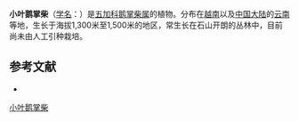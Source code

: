{{Speciesbox
| name = 小叶鹅掌柴
| status = 
| status_system = 
| image = 
| genus = Schefflera
| species = parvifoliolata
| authority = Tseng et Hoo
}}

'''小叶鹅掌柴'''（[[学名|学名]]：{{lang|la|''Schefflera parvifoliolata''}}）是[[五加科|五加科]][[鹅掌柴属|鹅掌柴属]]的植物。分布在[[越南|越南]]以及[[中国大陆|中国大陆]]的[[云南|云南]]等地，生长于海拔1,300米至1,500米的地区，常生长在石山开朗的丛林中，目前尚未由人工引种栽培。

== 参考文献 ==
<div class="references-small">
* {{cite web| url =http://www.bioinfo.cn/db05/KmzwSpecies.php?action=view&id=1550| title =小叶鹅掌柴| work =《中国高等植物数据库全库》| publisher =中国科学院微生物研究所| author =昆明植物研究所| accessdate =2009-02-22| deadurl =yes| archiveurl =https://web.archive.org/web/20160305064229/http://www.bioinfo.cn/db05/KmzwSpecies.php?action=view&id=1550| archivedate =2016-03-05}}
</div>
{{Taxonbar|from=Q5490287}}

[[Category:鹅掌柴属|小叶鹅掌柴]]


{{Apiales-stub}}